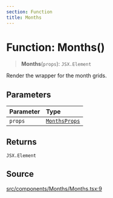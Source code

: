 ```yaml
---
section: Function
title: Months
---
```


# Function: Months()

> **Months**(`props`): `JSX.Element`

Render the wrapper for the month grids.

## Parameters

| Parameter | Type |
| :------ | :------ |
| `props` | [`MonthsProps`](/api/latest/type-aliases/MonthsProps.mdx) |

## Returns

`JSX.Element`

## Source

[src/components/Months/Months.tsx:9](https://github.com/gpbl/react-day-picker/blob/a8bfa5451/src/components/Months/Months.tsx#L9)
